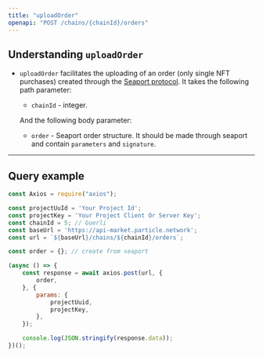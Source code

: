 ```yaml
---
title: "uploadOrder"
openapi: "POST /chains/{chainId}/orders"
---
```


## Understanding `uploadOrder`

- `uploadOrder` facilitates the uploading of an order (only single NFT purchases) created through the [Seaport protocol](https://github.com/ProjectOpenSea/seaport). It takes the following path parameter:

  - `chainId` - integer.

  And the following body parameter:

  - `order` - Seaport order structure. It should be made through seaport and contain `parameters` and `signature`.

***

## Query example

```javascript JavaScript
const Axios = require("axios");

const projectUuId = 'Your Project Id';
const projectKey = 'Your Project Client Or Server Key';
const chainId = 5; // Goerli
const baseUrl = 'https://api-market.particle.network';
const url = `${baseUrl}/chains/${chainId}/orders`;

const order = {}; // create from seaport

(async () => {
    const response = await axios.post(url, {
        order,
    }, {
        params: {
            projectUuid,
            projectKey,
        },
    });

    console.log(JSON.stringify(response.data));
})();
```